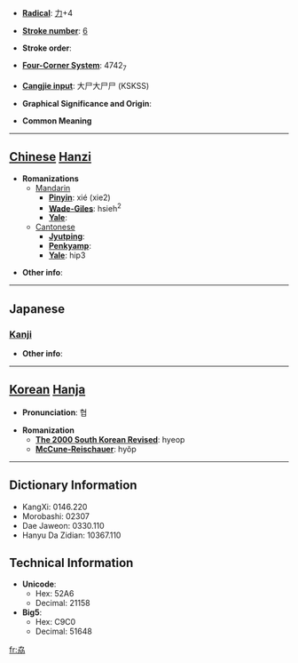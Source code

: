 * '''[[Wiktionary:Chinese radical index| Radical]]''': [[Wiktionary:Chinese radical index 力|力]]+4

* '''[[Wiktionary:Chinese total strokes index|Stroke number]]''': [[Wiktionary:Chinese total strokes index 6|6]]

* '''Stroke order''': 

* '''[[Wiktionary:Chinese four corner index|Four-Corner System]]''': 4742<sub>7</sub>

* '''[[Wiktionary:Chinese Cangjie index|Cangjie input]]''': 大尸大尸尸 (KSKSS)

* '''Graphical Significance and Origin''': 

* '''Common Meaning'''

----

== [[Chinese]] [[Hanzi]] ==

* '''Romanizations'''
** [[Mandarin]]
*** '''[[Pinyin]]''': xié (xie2)
*** '''[[Wade-Giles]]''': hsieh<sup>2</sup>
*** '''[[Yale]]''': 
**[[Cantonese]]
***'''[[Jyutping]]''':
***'''[[Penkyamp]]''': 
***'''[[Yale]]''': hip3

* '''Other info''': 

----

==Japanese==
===[[Kanji]]===
{{kanji|on readings=[[きょう]] (kyō), [[ぎょう]] (gyō), [[りょう]] (ryō)|kun readings=[[にわか]] (niwaka), [[がととのう]] (gatotonou)}}

* '''Other info''':  

----

== [[Korean]] [[Hanja]] ==

* '''Pronunciation''': 협

* '''Romanization'''
** '''[[The 2000 South Korean Revised Romanization|The 2000 South Korean Revised]]''': hyeop
** '''[[McCune-Reischauer]]''': hyŏp

----

== Dictionary Information ==

* KangXi: 0146.220
* Morobashi: 02307
* Dae Jaweon: 0330.110
* Hanyu Da Zidian: 10367.110

== Technical Information ==

* '''Unicode''':
** Hex: 52A6
** Decimal: 21158
* '''Big5''':
** Hex: C9C0
** Decimal: 51648

[[fr:劦]]